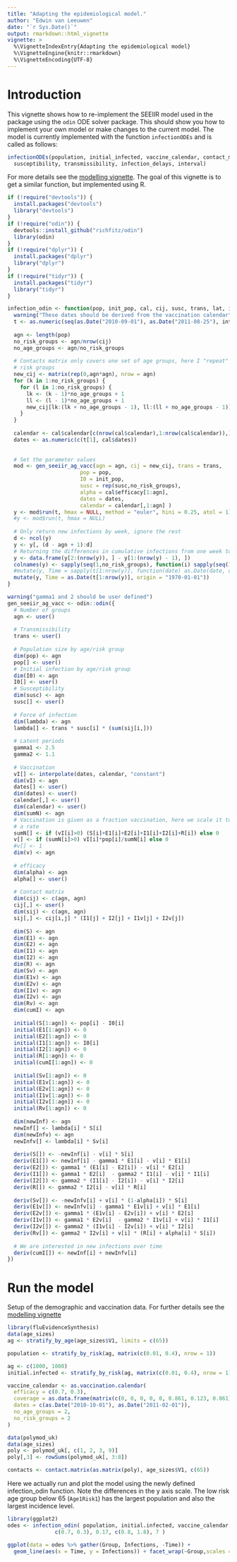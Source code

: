 ```yaml
---
title: "Adapting the epidemiological model."
author: "Edwin van Leeuwen"
date: "`r Sys.Date()`"
output: rmarkdown::html_vignette
vignette: >
  %\VignetteIndexEntry{Adapting the epidemiological model}
  %\VignetteEngine{knitr::rmarkdown}
  %\VignetteEncoding{UTF-8}
---
```


# Introduction

This vignette shows how to re-implement the SEEIIR model used in the package using the `odin` ODE solver package. This should show you how to implement your own model or make changes to the current model. The model is currently implemented with the function `infectionODEs` and is called as follows:
```r
infectionODEs(population, initial_infected, vaccine_calendar, contact_matrix,
  susceptibility, transmissibility, infection_delays, interval)
```
For more details see the [modelling vignette](https://blackedder.github.io/flu-evidence-synthesis/modelling.html). The goal of this vignette is to get a similar function, but implemented using R.


```r
if (!require("devtools")) {
  install.packages("devtools")
  library("devtools")
}
if (!require("odin")) {
  devtools::install_github("richfitz/odin")
  library(odin)
}
if (!require("dplyr")) {
  install.packages("dplyr")
  library("dplyr")
}
if (!require("tidyr")) {
  install.packages("tidyr")
  library("tidyr")
}
```

```r
infection_odin <- function(pop, init_pop, cal, cij, susc, trans, lat, interval) {
  warning("These dates should be derived from the vaccination calendar")
  t <- as.numeric(seq(as.Date("2010-09-01"), as.Date("2011-08-25"), interval))
  
  agn <- length(pop)
  no_risk_groups <- agn/nrow(cij)
  no_age_groups <- agn/no_risk_groups
  
  # Contacts matrix only covers one set of age groups, here I "repeat" it to also cover 
  # risk groups
  new_cij <- matrix(rep(0,agn*agn), nrow = agn)
  for (k in 1:no_risk_groups) {
    for (l in 1:no_risk_groups) {
      lk <- (k - 1)*no_age_groups + 1
      ll <- (l - 1)*no_age_groups + 1
      new_cij[lk:(lk + no_age_groups - 1), ll:(ll + no_age_groups - 1)] <- cij
    }
  }
  
  calendar <- cal$calendar[c(nrow(cal$calendar),1:nrow(cal$calendar)),]
  dates <- as.numeric(c(t[1], cal$dates))
             
  
  # Set the parameter values
  mod <- gen_seeiir_ag_vacc(agn = agn, cij = new_cij, trans = trans,
                       pop = pop,
                       I0 = init_pop,
                       susc = rep(susc,no_risk_groups),
                       alpha = cal$efficacy[1:agn],
                       dates = dates,
                       calendar = calendar[,1:agn] )
  y <- mod$run(t, hmax = NULL, method = "euler", hini = 0.25, atol = 1)
  #y <- mod$run(t, hmax = NULL)
  
  # Only return new infections by week, ignore the rest
  d <- ncol(y)
  y <- y[, (d - agn + 1):d]
  # Returning the differences in cumulative infections from one week to the other
  y <- data.frame(y[2:(nrow(y)), ] - y[1:(nrow(y) - 1), ])
  colnames(y) <- sapply(seq(1,no_risk_groups), function(i) sapply(seq(1,no_age_groups), function(j) paste0("Age", i, "Risk", j)))
  #mutate(y, Time = sapply(t[1:nrow(y)], function(date) as.Date(date, origin = "1970-01-01")))
  mutate(y, Time = as.Date(t[1:nrow(y)], origin = "1970-01-01"))
}
```

```r
warning("gamma1 and 2 should be user defined")
gen_seeiir_ag_vacc <- odin::odin({
  # Number of groups
  agn <- user()
  
  # Transmissibility
  trans <- user()
  
  # Population size by age/risk group
  dim(pop) <- agn
  pop[] <- user()
  # Initial infection by age/risk group
  dim(I0) <- agn
  I0[] <- user()
  # Susceptibility
  dim(susc) <- agn
  susc[] <- user()
  
  # Force of infection
  dim(lambda) <- agn
  lambda[] <- trans * susc[i] * (sum(sij[i,]))
  
  # Latent periods
  gamma1 <- 2.5
  gamma2 <- 1.1
  
  # Vaccination
  vI[] <- interpolate(dates, calendar, "constant")
  dim(vI) <- agn
  dates[] <- user()
  dim(dates) <- user()
  calendar[,] <- user()
  dim(calendar) <- user()
  dim(sumN) <- agn
  # Vaccination is given as a fraction vaccination, here we scale it to 
  # a rate
  sumN[] <- if (vI[i]>0) (S[i]+E1[i]+E2[i]+I1[i]+I2[i]+R[i]) else 0
  v[] <- if (sumN[i]>0) vI[i]*pop[i]/sumN[i] else 0
  #v[] <- 1
  dim(v) <- agn
  
  # efficacy
  dim(alpha) <- agn
  alpha[] <- user()
  
  # Contact matrix
  dim(cij) <- c(agn, agn)
  cij[,] <- user()
  dim(sij) <- c(agn, agn)
  sij[,] <- cij[i,j] * (I1[j] + I2[j] + I1v[j] + I2v[j])
   
  dim(S) <- agn
  dim(E1) <- agn
  dim(E2) <- agn
  dim(I1) <- agn
  dim(I2) <- agn
  dim(R) <- agn
  dim(Sv) <- agn
  dim(E1v) <- agn
  dim(E2v) <- agn
  dim(I1v) <- agn
  dim(I2v) <- agn
  dim(Rv) <- agn
  dim(cumI) <- agn
  
  initial(S[1:agn]) <- pop[i] - I0[i]
  initial(E1[1:agn]) <- 0
  initial(E2[1:agn]) <- 0
  initial(I1[1:agn]) <- I0[i]
  initial(I2[1:agn]) <- 0
  initial(R[1:agn]) <- 0
  initial(cumI[1:agn]) <- 0
  
  initial(Sv[1:agn]) <- 0
  initial(E1v[1:agn]) <- 0
  initial(E2v[1:agn]) <- 0
  initial(I1v[1:agn]) <- 0
  initial(I2v[1:agn]) <- 0
  initial(Rv[1:agn]) <- 0
 
  dim(newInf) <- agn
  newInf[] <- lambda[i] * S[i]
  dim(newInfv) <- agn
  newInfv[] <- lambda[i] * Sv[i]
  
  deriv(S[]) <- -newInf[i] - v[i] * S[i]
  deriv(E1[]) <- newInf[i] - gamma1 * E1[i] - v[i] * E1[i]
  deriv(E2[]) <- gamma1 * (E1[i] - E2[i]) - v[i] * E2[i]
  deriv(I1[]) <- gamma1 * E2[i]  - gamma2 * I1[i] - v[i] * I1[i]
  deriv(I2[]) <- gamma2 * (I1[i] - I2[i]) - v[i] * I2[i]
  deriv(R[]) <- gamma2 * I2[i] - v[i] * R[i]
  
  deriv(Sv[]) <- -newInfv[i] + v[i] * (1-alpha[i]) * S[i]
  deriv(E1v[]) <- newInfv[i] - gamma1 * E1v[i] + v[i] * E1[i]
  deriv(E2v[]) <- gamma1 * (E1v[i] - E2v[i]) + v[i] * E2[i]
  deriv(I1v[]) <- gamma1 * E2v[i]  - gamma2 * I1v[i] + v[i] * I1[i]
  deriv(I2v[]) <- gamma2 * (I1v[i] - I2v[i]) + v[i] * I2[i]
  deriv(Rv[]) <- gamma2 * I2v[i] + v[i] * (R[i] + alpha[i] * S[i])
   
  # We are interested in new infections over time
  deriv(cumI[]) <- newInf[i] + newInfv[i]
})
```


# Run the model

Setup of the demographic and vaccination data. For further details see the [modelling vignette](http://blackedder.github.io/flu-evidence-synthesis/modelling.html)

```r
library(fluEvidenceSynthesis)
data(age_sizes)
ag <- stratify_by_age(age_sizes$V1, limits = c(65))

population <- stratify_by_risk(ag, matrix(c(0.01, 0.4), nrow = 1))

ag <- c(1000, 1000)
initial.infected <- stratify_by_risk(ag, matrix(c(0.01, 0.4), nrow = 1))

vaccine_calendar <- as.vaccination.calendar(
  efficacy = c(0.7, 0.3),
  coverage = as.data.frame(matrix(c(0, 0, 0, 0, 0, 0.861, 0.123, 0.861), nrow = 2, byrow = TRUE)),
  dates = c(as.Date("2010-10-01"), as.Date("2011-02-01")),
  no_age_groups = 2,
  no_risk_groups = 2
)

data(polymod_uk)
data(age_sizes)
poly <- polymod_uk[, c(1, 2, 3, 9)]
poly[,3] <- rowSums(polymod_uk[, 3:8])

contacts <- contact.matrix(as.matrix(poly), age_sizes$V1, c(65))
```

Here we actually run and plot the model using the newly defined infection_odin function. Note the differences in the y axis scale. The low risk age group below 65 (`Age1Risk1`) has the largest population and also the largest incidence level.

```r
library(ggplot2)
odes <- infection_odin( population, initial.infected, vaccine_calendar, contacts, 
               c(0.7, 0.3), 0.17, c(0.8, 1.8), 7 )

ggplot(data = odes %>% gather(Group, Infections, -Time)) + 
  geom_line(aes(x = Time, y = Infections)) + facet_wrap(~Group,scales = "free")
```
